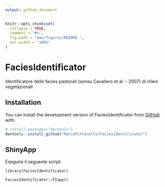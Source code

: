 ```yaml
---
output: github_document
---
```


<!-- README.md is generated from README.Rmd. Please edit that file -->

```r
knitr::opts_chunk$set(
  collapse = TRUE,
  comment = "#>",
  fig.path = "man/figures/README-",
  out.width = "100%"
)
```

# FaciesIdentificator

<!-- badges: start -->

<!-- badges: end -->

Identificatore delle facies pastorali (sensu Cavallero et al. - 2007) di rilievi vegetazionali

## Installation

You can install the development version of FaciesIdentificator from [GitHub](https://github.com/) with:

``` r
# install.packages("devtools")
devtools::install_github("MarcoPittarello/FaciesIdentificator")
```

## ShinyApp

Eseguire il seguente script:

`library(FaciesIdentificator)`

`FaciesIdentificator::FIapp()`
